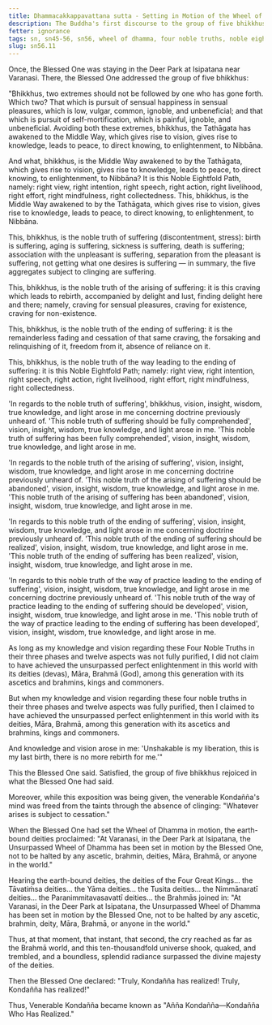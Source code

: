 ```yaml
---
title: Dhammacakkappavattana sutta - Setting in Motion of the Wheel of Dhamma
description: The Buddha's first discourse to the group of five bhikkhus at the Deer Park in Isipatana, near Varanasi. The discourse explains the Four Noble Truths and the Noble Eightfold Path in brief. It ends with the realization of the first bhikkhu, Venerable Kondañña.
fetter: ignorance
tags: sn, sn45-56, sn56, wheel of dhamma, four noble truths, noble eightfold path, deer park, first discourse
slug: sn56.11
---
```


Once, the Blessed One was staying in the Deer Park at Isipatana near Varanasi. There, the Blessed One addressed the group of five bhikkhus:

"Bhikkhus, two extremes should not be followed by one who has gone forth. Which two? That which is pursuit of sensual happiness in sensual pleasures, which is low, vulgar, common, ignoble, and unbeneficial; and that which is pursuit of self-mortification, which is painful, ignoble, and unbeneficial. Avoiding both these extremes, bhikkhus, the Tathāgata has awakened to the Middle Way, which gives rise to vision, gives rise to knowledge, leads to peace, to direct knowing, to enlightenment, to Nibbāna.

And what, bhikkhus, is the Middle Way awakened to by the Tathāgata, which gives rise to vision, gives rise to knowledge, leads to peace, to direct knowing, to enlightenment, to Nibbāna? It is this Noble Eightfold Path, namely: right view, right intention, right speech, right action, right livelihood, right effort, right mindfulness, right collectedness. This, bhikkhus, is the Middle Way awakened to by the Tathāgata, which gives rise to vision, gives rise to knowledge, leads to peace, to direct knowing, to enlightenment, to Nibbāna.

This, bhikkhus, is the noble truth of suffering (discontentment, stress): birth is suffering, aging is suffering, sickness is suffering, death is suffering; association with the unpleasant is suffering, separation from the pleasant is suffering, not getting what one desires is suffering — in summary, the five aggregates subject to clinging are suffering.

This, bhikkhus, is the noble truth of the arising of suffering: it is this craving which leads to rebirth, accompanied by delight and lust, finding delight here and there; namely, craving for sensual pleasures, craving for existence, craving for non-existence.

This, bhikkhus, is the noble truth of the ending of suffering: it is the remainderless fading and cessation of that same craving, the forsaking and relinquishing of it, freedom from it, absence of reliance on it.

This, bhikkhus, is the noble truth of the way leading to the ending of suffering: it is this Noble Eightfold Path; namely: right view, right intention, right speech, right action, right livelihood, right effort, right mindfulness, right collectedness.

'In regards to the noble truth of suffering', bhikkhus, vision, insight, wisdom, true knowledge, and light arose in me concerning doctrine previously unheard of. 'This noble truth of suffering should be fully comprehended', vision, insight, wisdom, true knowledge, and light arose in me. 'This noble truth of suffering has been fully comprehended', vision, insight, wisdom, true knowledge, and light arose in me.

'In regards to the noble truth of the arising of suffering', vision, insight, wisdom, true knowledge, and light arose in me concerning doctrine previously unheard of. 'This noble truth of the arising of suffering should be abandoned', vision, insight, wisdom, true knowledge, and light arose in me. 'This noble truth of the arising of suffering has been abandoned', vision, insight, wisdom, true knowledge, and light arose in me.

'In regards to this noble truth of the ending of suffering', vision, insight, wisdom, true knowledge, and light arose in me concerning doctrine previously unheard of. 'This noble truth of the ending of suffering should be realized', vision, insight, wisdom, true knowledge, and light arose in me. 'This noble truth of the ending of suffering has been realized', vision, insight, wisdom, true knowledge, and light arose in me.

'In regards to this noble truth of the way of practice leading to the ending of suffering', vision, insight, wisdom, true knowledge, and light arose in me concerning doctrine previously unheard of. 'This noble truth of the way of practice leading to the ending of suffering should be developed', vision, insight, wisdom, true knowledge, and light arose in me. 'This noble truth of the way of practice leading to the ending of suffering has been developed', vision, insight, wisdom, true knowledge, and light arose in me.

As long as my knowledge and vision regarding these Four Noble Truths in their three phases and twelve aspects was not fully purified, I did not claim to have achieved the unsurpassed perfect enlightenment in this world with its deities (devas), Māra, Brahmā (God), among this generation with its ascetics and brahmins, kings and commoners.

But when my knowledge and vision regarding these four noble truths in their three phases and twelve aspects was fully purified, then I claimed to have achieved the unsurpassed perfect enlightenment in this world with its deities, Māra, Brahmā, among this generation with its ascetics and brahmins, kings and commoners.

And knowledge and vision arose in me: 'Unshakable is my liberation, this is my last birth, there is no more rebirth for me.'"

This the Blessed One said. Satisfied, the group of five bhikkhus rejoiced in what the Blessed One had said.

Moreover, while this exposition was being given, the venerable Kondañña's mind was freed from the taints through the absence of clinging: "Whatever arises is subject to cessation."

When the Blessed One had set the Wheel of Dhamma in motion, the earth-bound deities proclaimed: "At Varanasi, in the Deer Park at Isipatana, the Unsurpassed Wheel of Dhamma has been set in motion by the Blessed One, not to be halted by any ascetic, brahmin, deities, Māra, Brahmā, or anyone in the world."

Hearing the earth-bound deities, the deities of the Four Great Kings… the Tāvatiṁsa deities… the Yāma deities… the Tusita deities… the Nimmānaratī deities… the Paranimmitavasavattī deities… the Brahmās joined in: "At Varanasi, in the Deer Park at Isipatana, the Unsurpassed Wheel of Dhamma has been set in motion by the Blessed One, not to be halted by any ascetic, brahmin, deity, Māra, Brahmā, or anyone in the world."

Thus, at that moment, that instant, that second, the cry reached as far as the Brahmā world, and this ten-thousandfold universe shook, quaked, and trembled, and a boundless, splendid radiance surpassed the divine majesty of the deities.

Then the Blessed One declared: "Truly, Kondañña has realized! Truly, Kondañña has realized!"

Thus, Venerable Kondañña became known as "Añña Kondañña—Kondañña Who Has Realized."